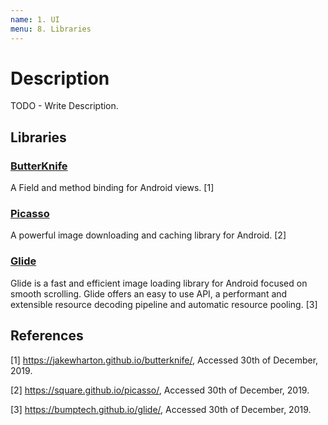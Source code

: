 ```yaml
---
name: 1. UI
menu: 8. Libraries
---
```


# Description

TODO - Write Description.

## Libraries

### [ButterKnife](https://jakewharton.github.io/butterknife/)

A Field and method binding for Android views. [1]

### [Picasso](https://square.github.io/picasso/)

A powerful image downloading and caching library for Android. [2]

### [Glide](https://bumptech.github.io/glide/)

Glide is a fast and efficient image loading library for Android focused on smooth scrolling. Glide offers an easy to use API, a performant and extensible resource decoding pipeline and automatic resource pooling. [3]

## References

[1] https://jakewharton.github.io/butterknife/, Accessed 30th of December, 2019.

[2] https://square.github.io/picasso/, Accessed 30th of December, 2019.

[3] https://bumptech.github.io/glide/, Accessed 30th of December, 2019.
